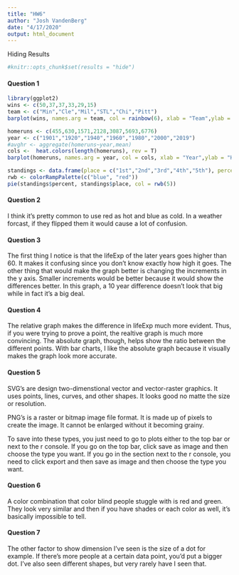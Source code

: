 ```yaml
---
title: "HW6"
author: "Josh VandenBerg"
date: "4/17/2020"
output: html_document
---
```

Hiding Results
```r
#knitr::opts_chunk$set(results = "hide")
```
#### Question 1
```r
library(ggplot2)
wins <- c(50,37,37,33,29,15)
team <- c("Min","Cle","Mil","STL","Chi","Pitt")
barplot(wins, names.arg = team, col = rainbow(6), xlab = "Team",ylab = "Wins")
```

```r
homeruns <- c(455,630,1571,2128,3087,5693,6776)
year <- c("1901","1920","1940","1960","1980","2000","2019")
#avghr <- aggregate(homeruns~year,mean)
cols <-  heat.colors(length(homeruns), rev = T)
barplot(homeruns, names.arg = year, col = cols, xlab = "Year",ylab = "Homeruns")
```

```r
standings <- data.frame(place = c("1st","2nd","3rd","4th","5th"), percent = c(26,22,7,19,26))
rwb <- colorRampPalette(c("blue", "red"))
pie(standings$percent, standings$place, col = rwb(5))
```

#### Question 2
I think it's pretty common to use red as hot and blue as cold. In a weather forcast, if they flipped them it would cause a lot of confusion.

#### Question 3
The first thing I notice is that the lifeExp of the later years goes higher than 60. It makes it confusing since you don't know exactly how high it goes. The other thing that would make the graph better is changing the increments in the y axis. Smaller increments would be better because it would show the differences better. In this graph, a 10 year difference doesn't look that big while in fact it's a big deal.

#### Question 4
The relative graph makes the difference in lifeExp much more evident. Thus, if you were trying to prove a point, the realtive graph is much more convincing.
The absolute graph, though, helps show the ratio between the different points. With bar charts, I like the absolute graph because it visually makes the graph look more accurate. 

#### Question 5
SVG's are design two-dimenstional vector and vector-raster graphics. It uses points, lines, curves, and other shapes. It looks good no matte the size or resolution.

PNG's is a raster or bitmap image file format. It is made up of pixels to create the image. It cannot be enlarged without it becoming grainy.

To save into these types, you just need to go to plots either to the top bar or next to the r console. If you go on the top bar, click save as image and then choose the type you want. If you go in the section next to the r console, you need to click export and then save as image and then choose the type you want.

#### Question 6
A color combination that color blind people stuggle with is red and green. They look very similar and then if you have shades or each color as well, it's basically impossible to tell. 

#### Question 7
The other factor to show dimension I've seen is the size of a dot for example. If there's more people at a certain data point, you'd put a bigger dot. I've also seen different shapes, but very rarely have I seen that. 
